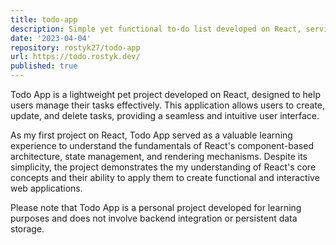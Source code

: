 ```yaml
---
title: todo-app
description: Simple yet functional to-do list developed on React, serving as a personal task management application.
date: '2023-04-04'
repository: rostyk27/todo-app
url: https://todo.rostyk.dev/
published: true
---
```


Todo App is a lightweight pet project developed on React, designed to help users manage their tasks effectively. This application allows users to create, update, and delete tasks, providing a seamless and intuitive user interface.

As my first project on React, Todo App served as a valuable learning experience to understand the fundamentals of React's component-based architecture, state management, and rendering mechanisms. Despite its simplicity, the project demonstrates the my understanding of React's core concepts and their ability to apply them to create functional and interactive web applications.

Please note that Todo App is a personal project developed for learning purposes and does not involve backend integration or persistent data storage.
